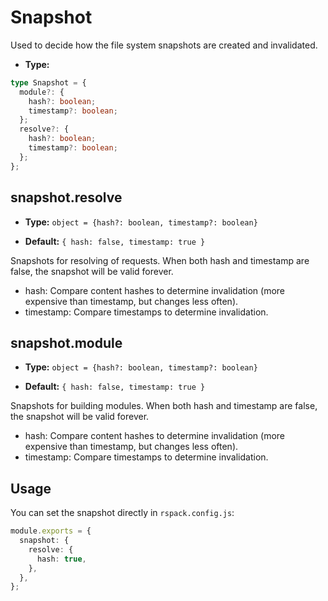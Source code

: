 
<WebpackLicense from="https://webpack.js.org/configuration/other-options/#snapshot" />

# Snapshot

Used to decide how the file system snapshots are created and invalidated.

- **Type:**

```ts
type Snapshot = {
  module?: {
    hash?: boolean;
    timestamp?: boolean;
  };
  resolve?: {
    hash?: boolean;
    timestamp?: boolean;
  };
};
```

## snapshot.resolve

- **Type:** `object = {hash?: boolean, timestamp?: boolean}`

- **Default:** `{ hash: false, timestamp: true }`

Snapshots for resolving of requests. When both hash and timestamp are false, the snapshot will be valid forever.

- hash: Compare content hashes to determine invalidation (more expensive than timestamp, but changes less often).
- timestamp: Compare timestamps to determine invalidation.

## snapshot.module

- **Type:** `object = {hash?: boolean, timestamp?: boolean}`

- **Default:** `{ hash: false, timestamp: true }`

Snapshots for building modules. When both hash and timestamp are false, the snapshot will be valid forever.

- hash: Compare content hashes to determine invalidation (more expensive than timestamp, but changes less often).
- timestamp: Compare timestamps to determine invalidation.

## Usage

You can set the snapshot directly in `rspack.config.js`:

```ts title="rspack.config.js"
module.exports = {
  snapshot: {
    resolve: {
      hash: true,
    },
  },
};
```
